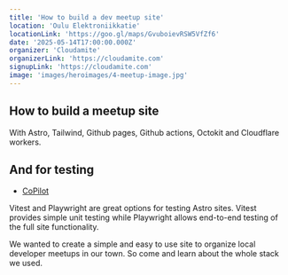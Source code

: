```yaml
---
title: 'How to build a dev meetup site'
location: 'Oulu Elektroniikkatie'
locationLink: 'https://goo.gl/maps/GvuboievRSW5VfZf6'
date: '2025-05-14T17:00:00.000Z'
organizer: 'Cloudamite'
organizerLink: 'https://cloudamite.com'
signupLink: 'https://cloudamite.com'
image: 'images/heroimages/4-meetup-image.jpg'
---
```


## How to build a meetup site
With Astro, Tailwind, Github pages, Github actions, Octokit and Cloudflare workers. 

## And for testing

- [CoPilot](https://github.com/features/copilot)

Vitest and Playwright are great options for testing Astro sites. Vitest provides simple unit testing while Playwright 
allows end-to-end testing of the full site functionality.


We wanted to create a simple and easy to use site to organize local developer meetups in our town. So come and learn about the whole stack we used.  

